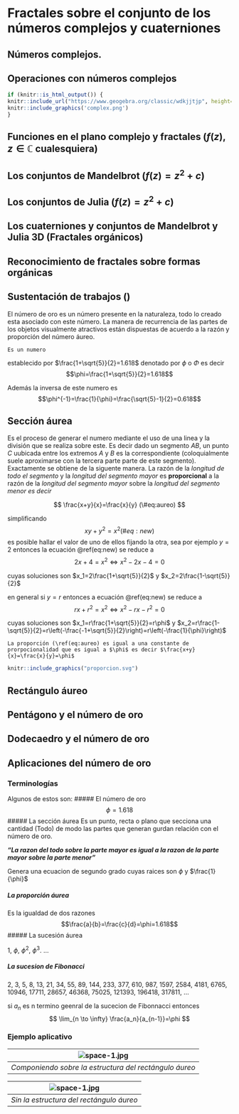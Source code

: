 # Fractales sobre el conjunto de los números complejos y cuaterniones

## Números complejos.



## Operaciones con números complejos

```r
if (knitr::is_html_output()) {
knitr::include_url("https://www.geogebra.org/classic/wdkjjtjp", height="700")} else {
knitr::include_graphics('complex.png')
}
```

## Funciones en el plano complejo y fractales ($f(z), z\in\mathbb{C}$ cualesquiera)

## Los conjuntos de Mandelbrot ($f(z)=z^2+c$)

## Los conjuntos de Julia ($f(z)=z^2+c$)

## Los cuaterniones y conjuntos de Mandelbrot y Julia 3D (Fractales orgánicos)

## Reconocimiento de fractales sobre formas orgánicas

## Sustentación de trabajos (\emph{Construcción de un fractal orgánico})

El número de oro \index{número de oro} es un número presente en la naturaleza, todo lo creado esta asociado con este número. La manera de recurrencia de las partes de los objetos visualmente atractivos están dispuestas de acuerdo a la razón y proporción del número áureo.

```definition
Es un numero
```

establecido por $\frac{1+\sqrt{5}}{2}=1.618$ denotado por $\phi$ o $\Phi$ es decir $$\phi=\frac{1+\sqrt{5}}{2}=1.618$$

Además la inversa de este numero es $$\phi^{-1}=\frac{1}{\phi}=\frac{\sqrt{5}-1}{2}=0.618$$

## Sección áurea

Es el proceso de generar el numero mediante el uso de una linea y la división que se realiza sobre este. Es decir dado un segmento $AB$, un punto $C$ uubicada entre los extremos $A$ y $B$ es la correspondiente (coloquialmente suele aproximarse con la tercera parte parte de este segmento). Exactamente se obtiene de la siguente manera. La razón de la *longitud de todo el segmento* y la *longitud del segmento mayor* es **proporcional** a la razón de la *longitud del segmento mayor* sobre la *longitud del segmento menor es decir*

$$
\frac{x+y}{x}=\frac{x}{y} (\#eq:aureo)
$$

simplificando $$
xy+y^2=x^2 (\#eq:new)
$$ es posible hallar el valor de uno de ellos fijando la otra, sea por ejemplo $y=2$ entonces la ecuación \@ref(eq:new) se reduce a $$
2x+4=x^2\Longleftrightarrow x^2-2x-4=0
$$

cuyas soluciones son $x_1=2\frac{1+\sqrt{5}}{2}$ y $x_2=2\frac{1-\sqrt{5}}{2}$

en general si $y=r$ entonces a ecuación \@ref(eq:new) se reduce a $$
rx+r^2=x^2\Longleftrightarrow x^2-rx-r^2=0
$$

cuyas soluciones son $x_1=r\frac{1+\sqrt{5}}{2}=r\phi$ y $x_2=r\frac{1-\sqrt{5}}{2}=r\left(-\frac{-1+\sqrt{5}}{2}\right)=r\left(-\frac{1}{\phi}\right)$

```remark
La proporción (\ref(eq:aureo) es igual a una constante de prorpocionalidad que es igual a $\phi$ es decir $\frac{x+y}{x}=\frac{x}{y}=\phi$
```

```r
knitr::include_graphics("proporcion.svg")
```

## Rectángulo áureo

## Pentágono y el número de oro

## Dodecaedro y el número de oro

## Aplicaciones del número de oro
### Terminologías
Algunos de estos son:
##### El número de oro
$$\phi=1.618$$
##### La sección áurea
Es un punto, recta o plano que secciona una cantidad (Todo) de modo las partes que generan gurdan relación con el número de oro.

***"La razon del todo sobre la parte mayor es igual a la razon de la parte mayor sobre la parte menor"***

Genera una ecuacion de segundo grado cuyas raices son $\phi$ y $\frac{1}{\phi}$

##### La proporción áurea
Es la igualdad de dos razones $$\frac{a}{b}=\frac{c}{d}=\phi=1.618$$
##### La sucesión áurea

1, $\phi$, $\phi^2$, $\phi^3$. $\ldots$

##### La sucesion de Fibonacci

2, 3, 5, 8, 13, 21, 34, 55, 89, 144, 233, 377, 610, 987, 1597, 2584, 4181, 6765, 10946, 17711, 28657, 46368, 75025, 121393, 196418, 317811, ...



si $a_n$ es n termino geenral de la sucecion de Fibonnacci entonces
$$ \lim_{n \to \infty} \frac{a_n}{a_{n-1}}=\phi  $$

### Ejemplo aplicativo


| ![space-1.jpg](ap1.jpeg) |
|:--:|
| *Componiendo sobre la estructura del rectángulo áureo* |

| ![space-1.jpg](ap2.jpeg) |
|:--:|
| *Sin la estructura del rectángulo áureo* |
